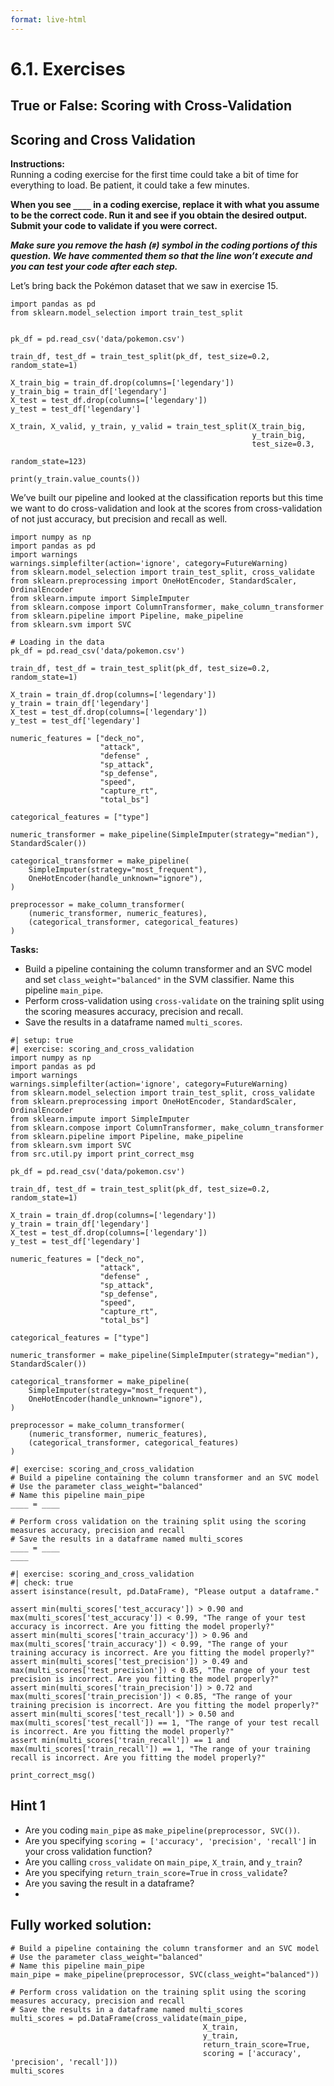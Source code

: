```yaml
---
format: live-html
---
```


<script src='../../src/quiz.js'></script>

# 6.1. Exercises

## True or False: Scoring with Cross-Validation

<div id='mcq1'></div>
<script>
    generateQuiz(
        'mcq1',
        'Question 1',
        'The <code>scoring</code> argument only accepts <code>str</code> inputs.',
        {
        'True': 'What about multiple scoring measures?',
        'False': '',
        },
        'False',
    );
</script>

<div id='mcq2'></div>
<script>
    generateQuiz(
        'mcq2',
        'Question 2',
        'We are limited to the scoring measures offered from sklearn.',
        {
        'True': 'We can use <code>make_scorer()</code> and use our own calculation.',
        'False': 'Good job!',
        },
        'False',
    );
</script>

<div id='mcq3'></div>
<script>
    generateQuiz(
        'mcq3',
        'Question 3',
        'If we specify the scoring method in <code>GridSearchCV</code> and <code>RandomizedSearchCV</code>, <code>best_param_</code>  will return the parameters with the highest specified measure.',
        {
        'True': 'Cool!',
        'False': 'According to the source code, <code>best_param_</code> will return the parameter with the highest-scoring mean validation measure. This is why it’s important to be mindful of if you are using an error measure or an accuracy one.',
        },
        'True',
    );
</script>

## Scoring and Cross Validation

**Instructions:**    
Running a coding exercise for the first time could take a bit of time for everything to load.  Be patient, it could take a few minutes. 

**When you see `____` in a coding exercise, replace it with what you assume to be the correct code.  Run it and see if you obtain the desired output.  Submit your code to validate if you were correct.**

_**Make sure you remove the hash (`#`) symbol in the coding portions of this question.  We have commented them so that the line won't execute and you can test your code after each step.**_

Let's bring back the Pokémon dataset that we saw in exercise 15.

```pyodide
import pandas as pd
from sklearn.model_selection import train_test_split


pk_df = pd.read_csv('data/pokemon.csv')

train_df, test_df = train_test_split(pk_df, test_size=0.2, random_state=1)

X_train_big = train_df.drop(columns=['legendary'])
y_train_big = train_df['legendary']
X_test = test_df.drop(columns=['legendary'])
y_test = test_df['legendary']

X_train, X_valid, y_train, y_valid = train_test_split(X_train_big, 
                                                      y_train_big, 
                                                      test_size=0.3, 
                                                      random_state=123)

print(y_train.value_counts())
```

We've built our pipeline and looked at the classification reports but this time we want to do cross-validation and look at the scores from cross-validation of not just accuracy, but precision and recall as well.

```pyodide
import numpy as np
import pandas as pd
import warnings
warnings.simplefilter(action='ignore', category=FutureWarning)
from sklearn.model_selection import train_test_split, cross_validate
from sklearn.preprocessing import OneHotEncoder, StandardScaler, OrdinalEncoder
from sklearn.impute import SimpleImputer
from sklearn.compose import ColumnTransformer, make_column_transformer
from sklearn.pipeline import Pipeline, make_pipeline
from sklearn.svm import SVC

# Loading in the data
pk_df = pd.read_csv('data/pokemon.csv')

train_df, test_df = train_test_split(pk_df, test_size=0.2, random_state=1)

X_train = train_df.drop(columns=['legendary'])
y_train = train_df['legendary']
X_test = test_df.drop(columns=['legendary'])
y_test = test_df['legendary']

numeric_features = ["deck_no",  
                    "attack",
                    "defense" ,
                    "sp_attack",
                    "sp_defense",
                    "speed",
                    "capture_rt",
                    "total_bs"]

categorical_features = ["type"]

numeric_transformer = make_pipeline(SimpleImputer(strategy="median"), StandardScaler())

categorical_transformer = make_pipeline(
    SimpleImputer(strategy="most_frequent"),
    OneHotEncoder(handle_unknown="ignore"),
)

preprocessor = make_column_transformer(
    (numeric_transformer, numeric_features), 
    (categorical_transformer, categorical_features)
)
```

**Tasks:**

- Build a pipeline containing the column transformer and an SVC model and set `class_weight="balanced"` in the SVM classifier. Name this pipeline `main_pipe`.
- Perform cross-validation using `cross-validate` on the training split using the scoring measures accuracy, precision and recall.
- Save the results in a dataframe named `multi_scores`.

```pyodide
#| setup: true
#| exercise: scoring_and_cross_validation
import numpy as np
import pandas as pd
import warnings
warnings.simplefilter(action='ignore', category=FutureWarning)
from sklearn.model_selection import train_test_split, cross_validate
from sklearn.preprocessing import OneHotEncoder, StandardScaler, OrdinalEncoder
from sklearn.impute import SimpleImputer
from sklearn.compose import ColumnTransformer, make_column_transformer
from sklearn.pipeline import Pipeline, make_pipeline
from sklearn.svm import SVC
from src.util.py import print_correct_msg

pk_df = pd.read_csv('data/pokemon.csv')

train_df, test_df = train_test_split(pk_df, test_size=0.2, random_state=1)

X_train = train_df.drop(columns=['legendary'])
y_train = train_df['legendary']
X_test = test_df.drop(columns=['legendary'])
y_test = test_df['legendary']

numeric_features = ["deck_no",  
                    "attack",
                    "defense" ,
                    "sp_attack",
                    "sp_defense",
                    "speed",
                    "capture_rt",
                    "total_bs"]

categorical_features = ["type"]

numeric_transformer = make_pipeline(SimpleImputer(strategy="median"), StandardScaler())

categorical_transformer = make_pipeline(
    SimpleImputer(strategy="most_frequent"),
    OneHotEncoder(handle_unknown="ignore"),
)

preprocessor = make_column_transformer(
    (numeric_transformer, numeric_features), 
    (categorical_transformer, categorical_features)
)
```


```pyodide
#| exercise: scoring_and_cross_validation
# Build a pipeline containing the column transformer and an SVC model
# Use the parameter class_weight="balanced"
# Name this pipeline main_pipe
____ = ____

# Perform cross validation on the training split using the scoring measures accuracy, precision and recall 
# Save the results in a dataframe named multi_scores
____ = ____
____
```

```pyodide
#| exercise: scoring_and_cross_validation
#| check: true
assert isinstance(result, pd.DataFrame), "Please output a dataframe."

assert min(multi_scores['test_accuracy']) > 0.90 and max(multi_scores['test_accuracy']) < 0.99, "The range of your test accuracy is incorrect. Are you fitting the model properly?"
assert min(multi_scores['train_accuracy']) > 0.96 and max(multi_scores['train_accuracy']) < 0.99, "The range of your training accuracy is incorrect. Are you fitting the model properly?"
assert min(multi_scores['test_precision']) > 0.49 and max(multi_scores['test_precision']) < 0.85, "The range of your test precision is incorrect. Are you fitting the model properly?"
assert min(multi_scores['train_precision']) > 0.72 and max(multi_scores['train_precision']) < 0.85, "The range of your training precision is incorrect. Are you fitting the model properly?"
assert min(multi_scores['test_recall']) > 0.50 and max(multi_scores['test_recall']) == 1, "The range of your test recall is incorrect. Are you fitting the model properly?"
assert min(multi_scores['train_recall']) == 1 and max(multi_scores['train_recall']) == 1, "The range of your training recall is incorrect. Are you fitting the model properly?"

print_correct_msg() 
```

:::: { .hint exercise="scoring_and_cross_validation"}
::: { .callout-note collapse="false"}

## Hint 1

- Are you coding `main_pipe` as `make_pipeline(preprocessor, SVC())`. 
- Are you specifying `scoring = ['accuracy', 'precision', 'recall']` in your cross validation function? 
- Are you calling `cross_validate` on `main_pipe`, `X_train`, and `y_train`?
- Are you specifying `return_train_score=True` in `cross_validate`?
- Are you saving the result in a dataframe?
- 
:::
::::

:::: { .solution exercise="scoring_and_cross_validation" }
::: { .callout-tip collapse="false"}

## Fully worked solution:

```pyodide
# Build a pipeline containing the column transformer and an SVC model
# Use the parameter class_weight="balanced"
# Name this pipeline main_pipe
main_pipe = make_pipeline(preprocessor, SVC(class_weight="balanced"))

# Perform cross validation on the training split using the scoring measures accuracy, precision and recall 
# Save the results in a dataframe named multi_scores
multi_scores = pd.DataFrame(cross_validate(main_pipe,
                                           X_train,
                                           y_train,
                                           return_train_score=True,
                                           scoring = ['accuracy', 'precision', 'recall']))
multi_scores
```

:::
::::